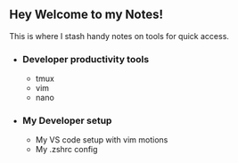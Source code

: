 
## Hey Welcome to my Notes!

This is where I stash handy notes on tools for quick access.

- ### Developer productivity tools

  - <Link href="/notes/tmux">tmux</Link>
  - <Link href="/notes/vim">vim</Link>
  - <Link href="/notes/nano">nano</Link>

- ### My Developer setup
  - <Link href="/notes/vscode">My VS code setup with vim motions</Link>
  - <Link href="/notes/zshrc">My .zshrc config</Link>